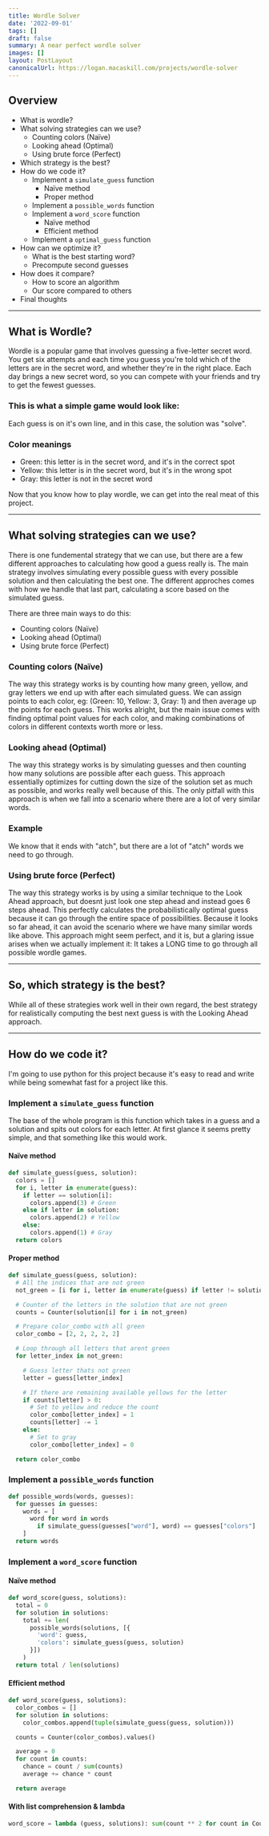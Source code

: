 ```yaml
---
title: Wordle Solver
date: '2022-09-01'
tags: []
draft: false
summary: A near perfect wordle solver
images: []
layout: PostLayout
canonicalUrl: https://logan.macaskill.com/projects/wordle-solver
---
```



## Overview

- What is wordle?
- What solving strategies can we use?
  - Counting colors (Naïve)
  - Looking ahead (Optimal)
  - Using brute force (Perfect)
- Which strategy is the best?
- How do we code it?
  - Implement a `simulate_guess` function
    - Naïve method
    - Proper method
  - Implement a `possible_words` function
  - Implement a `word_score` function
    - Naïve method
    - Efficient method
  - Implement a `optimal_guess` function
- How can we optimize it?
  - What is the best starting word?
  - Precompute second guesses
- How does it compare?
  - How to score an algorithm
  - Our score compared to others
- Final thoughts

---

## What is Wordle?

Wordle is a popular game that involves guessing a five-letter secret word.
You get six attempts and each time you guess you're told which of the letters are in the secret word, and whether they're in the right place.
Each day brings a new secret word, so you can compete with your friends and try to get the fewest guesses.

### This is what a simple game would look like:

Each guess is on it's own line, and in this case, the solution was "solve".

<Wordle words="hello,world,solve" solution="solve" />

### Color meanings

- Green: this letter is in the secret word, and it's in the correct spot
- Yellow: this letter is in the secret word, but it's in the wrong spot
- Gray: this letter is not in the secret word

Now that you know how to play wordle, we can get into the real meat of this project.

---

## What solving strategies can we use?

There is one fundemental strategy that we can use, but there are a few different approaches to calculating how good a guess really is. The main strategy involves simulating every possible guess with every possible solution and then calculating the best one. The different approches comes with how we handle that last part, calculating a score based on the simulated guess.

There are three main ways to do this:

- Counting colors (Naïve)
- Looking ahead (Optimal)
- Using brute force (Perfect)

### Counting colors (Naïve)

The way this strategy works is by counting how many green, yellow, and gray letters we end up with after each simulated guess. We can assign points to each color, eg: (Green: 10, Yellow: 3, Gray: 1) and then average up the points for each guess. This works alright, but the main issue comes with finding optimal point values for each color, and making combinations of colors in different contexts worth more or less.

### Looking ahead (Optimal)

The way this strategy works is by simulating guesses and then counting how many solutions are possible after each guess. This approach essentially optimizes for cutting down the size of the solution set as much as possible, and works really well because of this. The only pitfall with this approach is when we fall into a scenario where there are a lot of very similar words.

### Example

We know that it ends with "atch", but there are a lot of "atch" words we need to go through.

<Wordle words="bench,latch,match,patch,natch,ratch" solution="watch" />

### Using brute force (Perfect)

The way this strategy works is by using a similar technique to the Look Ahead approach, but doesnt just look one step ahead and instead goes 6 steps ahead. This perfectly calculates the probabilistically optimal guess because it can go through the entire space of possibilities. Because it looks so far ahead, it can avoid the scenario where we have many similar words like above. This approach might seem perfect, and it is, but a glaring issue arises when we actually implement it: It takes a LONG time to go through all possible wordle games.

---

## So, which strategy is the best?

While all of these strategies work well in their own regard, the best strategy for realistically computing the best next guess is with the Looking Ahead approach.

---

## How do we code it?

I'm going to use python for this project because it's easy to read and write while being somewhat fast for a project like this.

### Implement a `simulate_guess` function

The base of the whole program is this function which takes in a guess and a solution and spits out colors for each letter. At first glance it seems pretty simple, and that something like this would work.

#### Naïve method

```python
def simulate_guess(guess, solution):
  colors = []
  for i, letter in enumerate(guess):
    if letter == solution[i]:
      colors.append(3) # Green
    else if letter in solution:
      colors.append(2) # Yellow
    else:
      colors.append(1) # Gray
  return colors
```

#### Proper method

```python
def simulate_guess(guess, solution):
  # All the indices that are not green
  not_green = [i for i, letter in enumerate(guess) if letter != solution[i]]

  # Counter of the letters in the solution that are not green
  counts = Counter(solution[i] for i in not_green)

  # Prepare color_combo with all green
  color_combo = [2, 2, 2, 2, 2]

  # Loop through all letters that arent green
  for letter_index in not_green:

    # Guess letter thats not green
    letter = guess[letter_index]

    # If there are remaining available yellows for the letter
    if counts[letter] > 0:
      # Set to yellow and reduce the count
      color_combo[letter_index] = 1
      counts[letter] -= 1
    else:
      # Set to gray
      color_combo[letter_index] = 0

  return color_combo
```

### Implement a `possible_words` function

```python
def possible_words(words, guesses):
  for guesses in guesses:
    words = [
      word for word in words
        if simulate_guess(guesses["word"], word) == guesses["colors"]
    ]
  return words
```

### Implement a `word_score` function

#### Naïve method

```python
def word_score(guess, solutions):
  total = 0
  for solution in solutions:
    total += len(
      possible_words(solutions, [{
        'word': guess,
        'colors': simulate_guess(guess, solution)
      }])
    )
  return total / len(solutions)
```

#### Efficient method

```python
def word_score(guess, solutions):
  color_combos = []
  for solution in solutions:
    color_combos.append(tuple(simulate_guess(guess, solution)))

  counts = Counter(color_combos).values()

  average = 0
  for count in counts:
    chance = count / sum(counts)
    average += chance * count

  return average
```

#### With list comprehension & lambda

```python
word_score = lambda (guess, solutions): sum(count ** 2 for count in Counter(tuple(simulate_guess(guess, solution)) for solution in solutions).values()) / len(solutions)
```
